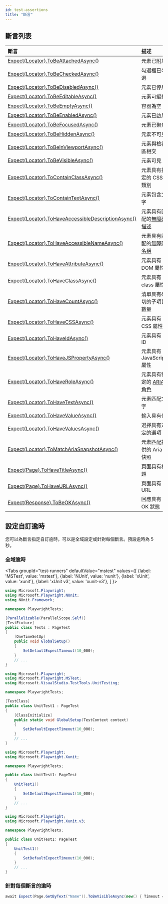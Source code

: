 ```yaml
---
id: test-assertions
title: "斷言"
---
```


## 斷言列表

| 斷言 | 描述 |
| :- | :- |
| [Expect(Locator).ToBeAttachedAsync()](/api/class-locatorassertions.mdx#locator-assertions-to-be-attached) | 元素已附加 |
| [Expect(Locator).ToBeCheckedAsync()](/api/class-locatorassertions.mdx#locator-assertions-to-be-checked) | 勾選框已勾選 |
| [Expect(Locator).ToBeDisabledAsync()](/api/class-locatorassertions.mdx#locator-assertions-to-be-disabled) | 元素已停用 |
| [Expect(Locator).ToBeEditableAsync()](/api/class-locatorassertions.mdx#locator-assertions-to-be-editable) | 元素可編輯 |
| [Expect(Locator).ToBeEmptyAsync()](/api/class-locatorassertions.mdx#locator-assertions-to-be-empty) | 容器為空 |
| [Expect(Locator).ToBeEnabledAsync()](/api/class-locatorassertions.mdx#locator-assertions-to-be-enabled) | 元素已啟用 |
| [Expect(Locator).ToBeFocusedAsync()](/api/class-locatorassertions.mdx#locator-assertions-to-be-focused) | 元素已聚焦 |
| [Expect(Locator).ToBeHiddenAsync()](/api/class-locatorassertions.mdx#locator-assertions-to-be-hidden) | 元素不可見 |
| [Expect(Locator).ToBeInViewportAsync()](/api/class-locatorassertions.mdx#locator-assertions-to-be-in-viewport) | 元素與檢視區相交 |
| [Expect(Locator).ToBeVisibleAsync()](/api/class-locatorassertions.mdx#locator-assertions-to-be-visible) | 元素可見 |
| [Expect(Locator).ToContainClassAsync()](/api/class-locatorassertions.mdx#locator-assertions-to-contain-class) | 元素具有指定的 CSS 類別 |
| [Expect(Locator).ToContainTextAsync()](/api/class-locatorassertions.mdx#locator-assertions-to-contain-text) | 元素包含文字 |
| [Expect(Locator).ToHaveAccessibleDescriptionAsync()](/api/class-locatorassertions.mdx#locator-assertions-to-have-accessible-description) | 元素具有匹配的[無障礙描述](https://w3c.github.io/accname/#dfn-accessible-description) |
| [Expect(Locator).ToHaveAccessibleNameAsync()](/api/class-locatorassertions.mdx#locator-assertions-to-have-accessible-name) | 元素具有匹配的[無障礙名稱](https://w3c.github.io/accname/#dfn-accessible-name) |
| [Expect(Locator).ToHaveAttributeAsync()](/api/class-locatorassertions.mdx#locator-assertions-to-have-attribute) | 元素具有 DOM 屬性 |
| [Expect(Locator).ToHaveClassAsync()](/api/class-locatorassertions.mdx#locator-assertions-to-have-class) | 元素具有 class 屬性 |
| [Expect(Locator).ToHaveCountAsync()](/api/class-locatorassertions.mdx#locator-assertions-to-have-count) | 清單具有確切的子項目數量 |
| [Expect(Locator).ToHaveCSSAsync()](/api/class-locatorassertions.mdx#locator-assertions-to-have-css) | 元素具有 CSS 屬性 |
| [Expect(Locator).ToHaveIdAsync()](/api/class-locatorassertions.mdx#locator-assertions-to-have-id) | 元素具有 ID |
| [Expect(Locator).ToHaveJSPropertyAsync()](/api/class-locatorassertions.mdx#locator-assertions-to-have-js-property) | 元素具有 JavaScript 屬性 |
| [Expect(Locator).ToHaveRoleAsync()](/api/class-locatorassertions.mdx#locator-assertions-to-have-role) | 元素具有特定的 [ARIA 角色](https://www.w3.org/TR/wai-aria-1.2/#roles) |
| [Expect(Locator).ToHaveTextAsync()](/api/class-locatorassertions.mdx#locator-assertions-to-have-text) | 元素匹配文字 |
| [Expect(Locator).ToHaveValueAsync()](/api/class-locatorassertions.mdx#locator-assertions-to-have-value) | 輸入具有值 |
| [Expect(Locator).ToHaveValuesAsync()](/api/class-locatorassertions.mdx#locator-assertions-to-have-values) | 選擇具有選定的選項 |
| [Expect(Locator).ToMatchAriaSnapshotAsync()](/api/class-locatorassertions.mdx#locator-assertions-to-match-aria-snapshot) | 元素匹配提供的 Aria 快照 |
| [Expect(Page).ToHaveTitleAsync()](/api/class-pageassertions.mdx#page-assertions-to-have-title) | 頁面具有標題 |
| [Expect(Page).ToHaveURLAsync()](/api/class-pageassertions.mdx#page-assertions-to-have-url) | 頁面具有 URL |
| [Expect(Response).ToBeOKAsync()](/api/class-apiresponseassertions.mdx#api-response-assertions-to-be-ok) | 回應具有 OK 狀態 |

## 設定自訂逾時

您可以為斷言指定自訂逾時，可以是全域設定或針對每個斷言。預設逾時為 5 秒。

### 全域逾時

<Tabs groupId="test-runners" defaultValue="mstest" values={[ {label: 'MSTest', value: 'mstest'}, {label: 'NUnit', value: 'nunit'}, {label: 'xUnit', value: 'xunit'}, {label: 'xUnit v3', value: 'xunit-v3'}, ] }>

<TabItem value="nunit">

```csharp title="UnitTest1.cs"
using Microsoft.Playwright;
using Microsoft.Playwright.NUnit;
using NUnit.Framework;

namespace PlaywrightTests;

[Parallelizable(ParallelScope.Self)]
[TestFixture]
public class Tests : PageTest
{
    [OneTimeSetUp]
    public void GlobalSetup()
    {
        SetDefaultExpectTimeout(10_000);
    }
    // ...
}
```

</TabItem>

<TabItem value="mstest">

```csharp title="UnitTest1.cs"
using Microsoft.Playwright;
using Microsoft.Playwright.MSTest;
using Microsoft.VisualStudio.TestTools.UnitTesting;

namespace PlaywrightTests;

[TestClass]
public class UnitTest1 : PageTest
{
    [ClassInitialize]
    public static void GlobalSetup(TestContext context)
    {
        SetDefaultExpectTimeout(10_000);
    }
    // ...
}
```

</TabItem>

<TabItem value="xunit">

```csharp title="UnitTest1.cs"
using Microsoft.Playwright;
using Microsoft.Playwright.Xunit;

namespace PlaywrightTests;

public class UnitTest1: PageTest
{
    UnitTest1()
    {
        SetDefaultExpectTimeout(10_000);
    }
    // ...
}
```

</TabItem>

<TabItem value="xunit-v3">

```csharp title="UnitTest1.cs"
using Microsoft.Playwright;
using Microsoft.Playwright.Xunit.v3;

namespace PlaywrightTests;

public class UnitTest1: PageTest
{
    UnitTest1()
    {
        SetDefaultExpectTimeout(10_000);
    }
    // ...
}
```

</TabItem>

</Tabs>

### 針對每個斷言的逾時

```csharp title="UnitTest1.cs"
await Expect(Page.GetByText("Name")).ToBeVisibleAsync(new() { Timeout = 10_000 });
```


[Accessibility]: /api/class-accessibility.mdx "Accessibility"
[APIRequest]: /api/class-apirequest.mdx "APIRequest"
[APIRequestContext]: /api/class-apirequestcontext.mdx "APIRequestContext"
[APIResponse]: /api/class-apiresponse.mdx "APIResponse"
[APIResponseAssertions]: /api/class-apiresponseassertions.mdx "APIResponseAssertions"
[Browser]: /api/class-browser.mdx "Browser"
[BrowserContext]: /api/class-browsercontext.mdx "BrowserContext"
[BrowserType]: /api/class-browsertype.mdx "BrowserType"
[CDPSession]: /api/class-cdpsession.mdx "CDPSession"
[CDPSessionEvent]: /api/class-cdpsessionevent.mdx "CDPSessionEvent"
[Clock]: /api/class-clock.mdx "Clock"
[ConsoleMessage]: /api/class-consolemessage.mdx "ConsoleMessage"
[Dialog]: /api/class-dialog.mdx "Dialog"
[Download]: /api/class-download.mdx "Download"
[ElementHandle]: /api/class-elementhandle.mdx "ElementHandle"
[FileChooser]: /api/class-filechooser.mdx "FileChooser"
[FormData]: /api/class-formdata.mdx "FormData"
[Frame]: /api/class-frame.mdx "Frame"
[FrameLocator]: /api/class-framelocator.mdx "FrameLocator"
[JSHandle]: /api/class-jshandle.mdx "JSHandle"
[Keyboard]: /api/class-keyboard.mdx "Keyboard"
[Locator]: /api/class-locator.mdx "Locator"
[LocatorAssertions]: /api/class-locatorassertions.mdx "LocatorAssertions"
[Mouse]: /api/class-mouse.mdx "Mouse"
[Page]: /api/class-page.mdx "Page"
[PageAssertions]: /api/class-pageassertions.mdx "PageAssertions"
[Playwright]: /api/class-playwright.mdx "Playwright"
[PlaywrightAssertions]: /api/class-playwrightassertions.mdx "PlaywrightAssertions"
[Request]: /api/class-request.mdx "Request"
[Response]: /api/class-response.mdx "Response"
[Route]: /api/class-route.mdx "Route"
[Selectors]: /api/class-selectors.mdx "Selectors"
[TimeoutError]: /api/class-timeouterror.mdx "TimeoutError"
[Touchscreen]: /api/class-touchscreen.mdx "Touchscreen"
[Tracing]: /api/class-tracing.mdx "Tracing"
[Video]: /api/class-video.mdx "Video"
[WebError]: /api/class-weberror.mdx "WebError"
[WebSocket]: /api/class-websocket.mdx "WebSocket"
[WebSocketFrame]: /api/class-websocketframe.mdx "WebSocketFrame"
[WebSocketRoute]: /api/class-websocketroute.mdx "WebSocketRoute"
[Worker]: /api/class-worker.mdx "Worker"
[Element]: https://developer.mozilla.org/en-US/docs/Web/API/element "Element"
[EvaluationArgument]: /evaluating.mdx#evaluation-argument "EvaluationArgument"
[Promise]: https://developer.mozilla.org/en-US/docs/Web/JavaScript/Reference/Global_Objects/Promise "Promise"
[iterator]: https://developer.mozilla.org/en-US/docs/Web/JavaScript/Reference/Iteration_protocols "Iterator"
[origin]: https://developer.mozilla.org/en-US/docs/Glossary/Origin "Origin"
[selector]: https://developer.mozilla.org/en-US/docs/Web/CSS/CSS_Selectors "selector"
[Serializable]: https://developer.mozilla.org/en-US/docs/Web/JavaScript/Reference/Global_Objects/JSON/stringify#Description "Serializable"
[UIEvent.detail]: https://developer.mozilla.org/en-US/docs/Web/API/UIEvent/detail "UIEvent.detail"
[UnixTime]: https://en.wikipedia.org/wiki/Unix_time "Unix Time"
[xpath]: https://developer.mozilla.org/en-US/docs/Web/XPath "xpath"

[bool]: https://docs.microsoft.com/en-us/dotnet/api/system.boolean "bool"
[Date]: https://learn.microsoft.com/en-us/dotnet/api/system.datetime "DateTime"
[double]: https://docs.microsoft.com/en-us/dotnet/api/system.double "double"
[byte]: https://docs.microsoft.com/en-us/dotnet/api/system.byte "byte"
[int]: https://docs.microsoft.com/en-us/dotnet/api/system.int32 "int"
[long]: https://docs.microsoft.com/en-us/dotnet/api/system.int64 "long"
[void]: https://docs.microsoft.com/en-us/dotnet/csharp/language-reference/builtin-types/void "void"
[string]: https://docs.microsoft.com/en-us/dotnet/api/system.string "string"
[URL]: https://nodejs.org/api/url.html "URL"
[Regex]: https://docs.microsoft.com/en-us/dotnet/api/system.text.regularexpressions.regex "Regex"

[Action]: https://docs.microsoft.com/en-us/dotnet/api/system.action-1 "Action"
[Func]: https://docs.microsoft.com/en-us/dotnet/api/system.func-2 "Func"
[IEnumerable]: https://docs.microsoft.com/en-us/dotnet/api/system.collections.ienumerable "IEnumerable"
[IReadOnlyList]: https://learn.microsoft.com/en-us/dotnet/api/system.collections.generic.ireadonlylist-1?view=net-9.0 "IReadOnlyList"
[IDictionary]: https://docs.microsoft.com/en-us/dotnet/api/system.collections.idictionary "IDictionary"
[Task]: https://docs.microsoft.com/en-us/dotnet/api/system.threading.tasks.task?view=net-5.0 "Task"
[IReadOnlyDictionary]: https://docs.microsoft.com/en-us/dotnet/api/system.collections.generic.ireadonlydictionary-2 "IReadOnlyDictionary"
[JsonElement]: https://docs.microsoft.com/en-us/dotnet/api/system.text.json.jsonelement "JsonElement"

[all available image tags]: https://mcr.microsoft.com/en-us/product/playwright/dotnet/about "all available image tags"
[Microsoft Artifact Registry]: https://mcr.microsoft.com/en-us/product/playwright/dotnet/about "Microsoft Artifact Registry"
[Dockerfile.noble]: https://github.com/microsoft/playwright-dotnet/blob/main/utils/docker/Dockerfile.noble "Dockerfile.noble"
